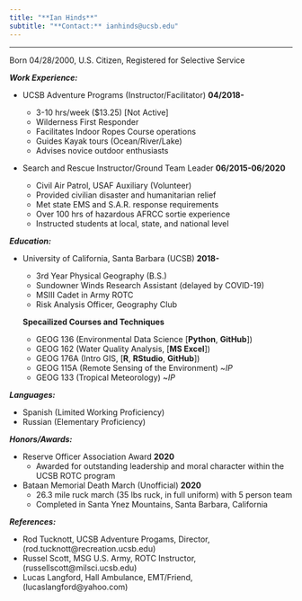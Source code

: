 ```yaml
---
title: "**Ian Hinds**"
subtitle: "**Contact:** ianhinds@ucsb.edu"
---
```

*****
Born 04/28/2000, U.S. Citizen, Registered for Selective Service

***Work Experience:***

- UCSB Adventure Programs (Instructor/Facilitator) **04/2018-**

  - 3-10 hrs/week ($13.25) [Not Active]
  - Wilderness First Responder
  - Facilitates Indoor Ropes Course operations
  - Guides Kayak tours (Ocean/River/Lake)
  - Advises novice outdoor enthusiasts

- Search and Rescue Instructor/Ground Team Leader **06/2015-06/2020**
  - Civil Air Patrol, USAF Auxiliary (Volunteer)
  - Provided civilian disaster and humanitarian relief
  - Met state EMS and S.A.R. response requirements
  - Over 100 hrs of hazardous AFRCC sortie experience
  - Instructed students at local, state, and national level

***Education:*** 

- University of California, Santa Barbara (UCSB) **2018-**

  - 3rd Year Physical Geography (B.S.)
  - Sundowner Winds Research Assistant (delayed by COVID-19)
  - MSIII Cadet in Army ROTC
  - Risk Analysis Officer, Geography Club
  
  **Specailized Courses and Techniques**
  - GEOG 136 (Environmental Data Science [**Python**,  **GitHub**])
  - GEOG 162 (Water Quality Analysis, [**MS Excel**])
  - GEOG 176A (Intro GIS, [**R**, **RStudio**, **GitHub**])
  - GEOG 115A (Remote Sensing of the Environment) ~*IP*
  - GEOG 133 (Tropical Meteorology) ~*IP*
  
***Languages:***

- Spanish (Limited Working Proficiency)
- Russian (Elementary Proficiency)

***Honors/Awards:***

- Reserve Officer Association Award **2020**
  - Awarded for outstanding leadership and moral character within the UCSB ROTC program
- Bataan Memorial Death March (Unofficial) **2020**
  - 26.3 mile ruck march (35 lbs ruck, in full uniform) with 5 person team
  - Completed in Santa Ynez Mountains, Santa Barbara, California
  
***References:***

- Rod Tucknott, UCSB Adventure Progams, Director, (rod.tucknott@recreation.ucsb.edu)
- Russel Scott, MSG U.S. Army, ROTC Instructor, (russellscott@milsci.ucsb.edu)
- Lucas Langford, Hall Ambulance, EMT/Friend, (lucaslangford@yahoo.com)


